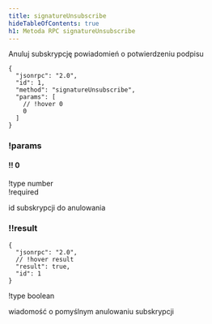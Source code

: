 ```yaml
---
title: signatureUnsubscribe
hideTableOfContents: true
h1: Metoda RPC signatureUnsubscribe
---
```


Anuluj subskrypcję powiadomień o potwierdzeniu podpisu

<APIMethod>

```jsonc !!request
{
  "jsonrpc": "2.0",
  "id": 1,
  "method": "signatureUnsubscribe",
  "params": [
    // !hover 0
    0
  ]
}
```

### !params

#### !! 0

!type number  
!required

id subskrypcji do anulowania

### !!result

```jsonc !response
{
  "jsonrpc": "2.0",
  // !hover result
  "result": true,
  "id": 1
}
```

!type boolean

wiadomość o pomyślnym anulowaniu subskrypcji

</APIMethod>
